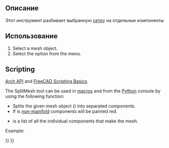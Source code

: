 <languages/>

{{Docnav
|[[BIM_Preflight|Preflight]]
|[[Arch_MeshToShape|MeshToShape]]
|[[BIM_Workbench|BIM]]
|IconL=BIM_Preflight.svg
|IconR=Arch_MeshToShape.svg
|IconC=Workbench_BIM.svg
}}

{{VeryImportantMessage|THIS COMMAND IS PART OF THE INTEGRATED [[BIM_Workbench|BIM WORKBENCH]] IN V1.0<br>
This page has been updated for that version.}}

<div class="mw-translate-fuzzy">
{{GuiCommand/ru
|Name=Arch SplitMesh
|Name/ru=Arch SplitMesh
|MenuLocation=Архитектура → Утилиты → Разделить сетку
|Workbenches=[[Arch_Workbench/ru|Arch]]
|SeeAlso=[[Arch SelectNonSolidMeshes/ru|Выбрать не-разнородные сетки]]
}}
</div>

<span id="Description"></span>
==Описание==

<div class="mw-translate-fuzzy">
Этот инструмент разбивает выбранную [[Mesh_Workbench/ru|сетку]] на отдельные компоненты
</div>

<span id="Usage"></span>
<div class="mw-translate-fuzzy">
==Использование==
</div>

# Select a mesh object.
# Select the {{MenuCommand|Utils → [[Image:Arch_SplitMesh.svg|16px]] Split Mesh}} option from the menu.

==Scripting==

{{Emphasis|See also:}} [[Arch_API|Arch API]] and [[FreeCAD_Scripting_Basics|FreeCAD Scripting Basics]].

The SplitMesh tool can be used in [[Macros|macros]] and from the [[Python|Python]] console by using the following function:

{{Code|code=
new_list = splitMesh(obj, mark=True)
}}

* Splits the given mesh object ({{incode|obj}}) into separated components.
* If {{incode|mark}} is {{incode|True}} [https://en.wikipedia.org/wiki/Manifold non-manifold] components will be painted red.
* {{incode|new_list}} is a list of all the individual components that make the mesh.

Example:

{{Code|code=
import FreeCAD, Draft, Arch, Mesh, MeshPart

Line = Draft.makeWire([FreeCAD.Vector(0, 0, 0),FreeCAD.Vector(2000, 2000, 0)])
Wall = Arch.makeWall(Line, width=150, height=3000)
FreeCAD.ActiveDocument.recompute()

Shape = Wall.Shape.copy(False)
Shape.Placement = Wall.getGlobalPlacement()

mesh_obj = FreeCAD.ActiveDocument.addObject("Mesh::Feature", "Mesh")
mesh_obj.Mesh = MeshPart.meshFromShape(Shape=Shape, MaxLength=520)
mesh_obj.ViewObject.DisplayMode = "Flat Lines"

new_list = Arch.splitMesh(mesh_obj)
}}


{{Docnav
|[[BIM_Preflight|Preflight]]
|[[Arch_MeshToShape|MeshToShape]]
|[[BIM_Workbench|BIM]]
|IconL=BIM_Preflight.svg
|IconR=Arch_MeshToShape.svg
|IconC=Workbench_BIM.svg
}}

{{BIM_Tools_navi{{#translation:}}}}
{{Userdocnavi{{#translation:}}}}